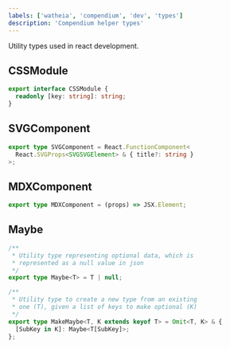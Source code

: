 ```yaml
---
labels: ['watheia', 'compendium', 'dev', 'types']
description: 'Compendium helper types'
---
```


Utility types used in react development.

## CSSModule

```ts
export interface CSSModule {
  readonly [key: string]: string;
}
```

## SVGComponent

```ts
export type SVGComponent = React.FunctionComponent<
  React.SVGProps<SVGSVGElement> & { title?: string }
>;
```

## MDXComponent

```ts
export type MDXComponent = (props) => JSX.Element;
```

## Maybe

```ts
/**
 * Utility type representing optional data, which is
 * represented as a null value in json
 */
export type Maybe<T> = T | null;

/**
 * Utility type to create a new type from an existing
 * one (T), given a list of keys to make optional (K)
 */
export type MakeMaybe<T, K extends keyof T> = Omit<T, K> & {
  [SubKey in K]: Maybe<T[SubKey]>;
};
```
